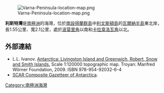 [[Image:Varna-Peninsula-location-map.png|thumb]]

{{coord|62|29|42.5|S|60|04|19.8|W|display=title}}

'''利斯特灣'''是[[南極洲|南極洲]]的海灣，位於[[南設得蘭群島|南設得蘭群島]]中[[利文斯頓島|利文斯頓島]]的[[瓦爾納半島|瓦爾納半島]]東北岸，長1.55公里、寬2.1公里，處於[[波莫里角|波莫里角]]以南和[[卡拉韋洛瓦角|卡拉韋洛瓦角]]以北。

==外部連結==
* L.L. Ivanov. [http://apcbg.org/image023.jpg Antarctica: Livingston Island and Greenwich, Robert, Snow and Smith Islands.]{{Wayback|url=http://apcbg.org/image023.jpg |date=20080424075823 }} Scale 1:120000 topographic map.  Troyan: Manfred Wörner Foundation, 2009.  ISBN 978-954-92032-6-4
* [http://data.aad.gov.au/aadc/gaz/scar/ SCAR Composite Gazetteer of Antarctica]{{WebCite|url=https://www.webcitation.org/5ug2CfC7m?url=http://data.aad.gov.au/aadc/gaz/scar/ |date=20101202140255 |dateformat=iso }}.

{{Antarctica-geo-stub}}
[[Category:南極洲海灣|Category:南極洲海灣]]